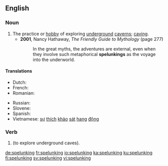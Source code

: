 ==English==
{{rfe}}
===Noun===
{{wikipedia}}
{{en-noun|-|s}}

# The practice or [[hobby]] of exploring [[underground]] [[caverns]]; [[caving]].
#* '''2001''', Nancy Hathaway, ''The Friendly Guide to Mythology'' (page 277)
#*: In the great myths, the adventures are external, even when they involve such metaphorical '''spelunkings''' as the voyage into the underworld.

====Translations====
{{trans-top|exploring underground caverns}}
* Dutch: {{t+|nl|speleologie|f}}
* French: {{t+|fr|spéléologie|f}}
* Romanian: {{t+|ro|speologie|f}}
{{trans-mid}}
* Russian: {{t+|ru|спелеоло́гия|f}}
* Slovene: {{t|sl|jamarstvo|n}}
* Spanish: {{t+|es|espeleología|f}}
* Vietnamese: [[sự]] [[thích]] [[khảo]] [[sát]] [[hang#Vietnamese|hang]] [[động]]
{{trans-bottom}}

===Verb===
{{head|en|present participle}}

# {{present participle of|spelunk|lang=en|nocat=1}} (to explore underground caves).

[[de:spelunking]]
[[fr:spelunking]]
[[io:spelunking]]
[[ka:spelunking]]
[[ku:spelunking]]
[[fi:spelunking]]
[[sv:spelunking]]
[[vi:spelunking]]